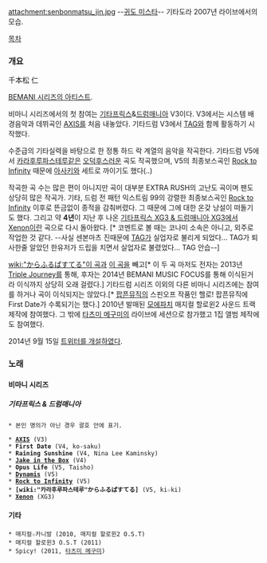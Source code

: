 attachment:senbonmatsu_jin.jpg
--[[귀도 미스타]]--
기타도라 2007년 라이브에서의 모습.

[[목차]]

=== 개요 ===

千本松 仁

[[BEMANI 시리즈의 아티스트]].

비마니 시리즈에서의 첫 참여는 [[기타프릭스]]&[[드럼매니아]] V3이다. V3에서는 시스템 배경음악과 데뷔곡인 [[AXIS]]를 처음 내놓았다. 기타드럼 V3에서 [[TAG]]와 함께 활동하기 시작했다.

수준급의 기타실력을 바탕으로 한 정통 하드 락 계열의 음악을 작곡한다. 기타드럼 V5에서 [[카라후루파스테루]]같은 [[오덕후]]스러운 곡도 작곡했으며, V5의 최종보스곡인 [[Rock to Infinity]] 때문에 [[아사키]]와 세트로 까이기도 했다(..)

작곡한 곡 수는 많은 편이 아니지만 곡이 대부분 EXTRA RUSH의 고난도 곡이며 팬도 상당히 많은 작곡가. 기타, 드럼 전 패턴 익스트림 99의 강렬한 최종보스곡인 [[Rock to Infinity]] 이후로 뜬금없이 종적을 감춰버렸다. 그 때문에 그에 대한 온갖 낭설이 떠돌기도 했다.  그리고 약 '''4년'''이 지난 후 나온 [[기타프릭스 XG3 & 드럼매니아 XG3]]에서 [[Xenon]]이란 곡으로 다시 돌아왔다. [* 코멘트로 볼 때는 코나미 소속은 아니고, 외주로 작업한 것 같다. --사실 센본마츠 진때문에 [[TAG]]가 실업자로 불리게 되었다... TAG가 퇴사한줄 알았던 한유저가 드립을 치면서 실업자로 불렸었다... TAG 안습--]

[[wiki:"からふるぱすてる"이 곡]]과 [[AXIS|이 곡]]을 빼고[* 이 두 곡 마저도 전자는 2013년 [[Triple Journey]]를 통해, 후자는 2014년 BEMANI MUSIC FOCUS를 통해 이식된거라 이식까지 상당히 오래 걸렸다.] 기타드럼 시리즈 이외의 다른 비마니 시리즈에는 참여를 하거나 곡이 이식되지는 않았다.[* [[팝픈뮤직]]의 스핀오프 작품인 헬로! 팝픈뮤직에 First Date가 수록되기는 했다.] 2010년 발매된 [[모에파치]] 매지컬 할로윈2 사운드 트랙 제작에 참여했다. 그 밖에 [[타츠미 메구미]]의 라이브에 세션으로 참가했고 1집 앨범 제작에도 참여했다.

2014년 9월 15일 [https://twitter.com/Jin_Senbonmatsu 트위터를 개설하였다].


=== 노래 ===
==== 비마니 시리즈 ====
===== 기타프릭스 & 드럼매니아 =====
 * 본인 명의가 아닌 경우 괄호 안에 표기.

 * '''[[AXIS]]''' (V3)
 * '''First Date''' (V4, ko-saku)
 * '''Raining Sunshine''' (V4, Nina Lee Kaminsky)
 * '''[[Jake in the Box]]''' (V4)
 * '''Opus Life''' (V5, Taisho)
 * '''[[Dynamis]]''' (V5)
 * '''[[Rock to Infinity]]''' (V5)
 * '''[wiki:"카라후루파스테루"からふるぱすてる]''' (V5, ki☆ki)
 * '''[[Xenon]]''' (XG3)
==== 기타 ====
 * 매지컬☆카니발 (2010, 매지컬 할로윈2 O.S.T)
 * 매지컬 할로윈3 O.S.T (2011)
 * Spicy! (2011, [[타츠미 메구미]])
